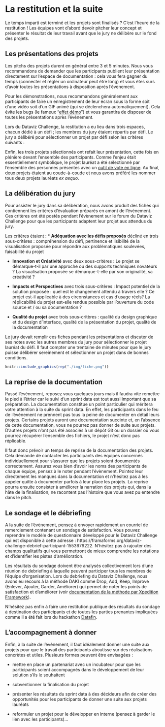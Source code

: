 # La restitution et la suite {#restitution}

Le temps imparti est terminé et les projets sont finalisés ? C'est l'heure de la restitution ! Les équipes vont d'abord devoir pitcher leur concept et présenter le résultat de leur travail avant que le jury ne délibère sur le fond des projets.  

## Les présentations des projets

Les pitchs des projets durent en général entre 3 et 5 minutes. Nous vous recommandons de demander que les participants publient leur présentation directement sur l'espace de documentation : cela vous fera gagner du temps (connecter et régler un ordinateur peut être long) et vous êtes surs d'avoir toutes les présentations à disposition après l'évènement. 

Pour les démonstrations, nous recommandons généralement aux participants de faire un enregistrement de leur écran sous la forme soit d'une vidéo soit d'un GIF animé (qui se déclenchera automatiquement). Cela évite les bugs (le fameux "[effet démo](https://fr.wikipedia.org/wiki/Loi_de_Murphy#Lois_d%C3%A9riv%C3%A9es_ou_apparent%C3%A9es)") et vous garantira de disposer de toutes les présentations après l'évènement. 

Lors du Dataviz Challenge, la restitution a eu lieu dans trois espaces, chacun dédié à un défi ; les membres du jury étaient répartis par défi. Le jury a délibéré pour sélectionner un projet par défi selon les critères suivants : 

Enfin, les trois projets sélectionnés ont refait leur présentation, cette fois en plénière devant l'ensemble des participants. Comme l'enjeu était essentiellement symbolique, le projet lauréat a été sélectionné par l'ensemble des personnes présentes avec un [outil de vote en ligne](http://meet.ps). Au final, deux projets étaient au coude-à-coude et nous avons préféré les nommer tous deux projets lauréats *ex aequo*. 

## La délibération du jury

Pour assister le jury dans sa délibération, nous avons produit des fiches qui contiennent les critères d'évaluation préparés en amont de l'évènement. Ces critères ont été postés pendant l'évènement sur le forum du Dataviz Challenge pour que les participants adaptent leur projet aux attendus du jury. 

Les critères étaient : 
* **Adéquation avec les défis proposés** décliné en trois sous-critères : compréhension du défi, pertinence et lisibilité de la visualisation proposée pour répondre aux problématiques soulevées, faisabilité du projet

* **Innovation et Créativité** avec deux sous-critères	: Le projet se démarque-t-il par une approche ou des supports techniques novateurs ? La visualisation proposée se démarque-t-elle par son originalité, sa créativité ? 	

* **Impacts  et Perspectives** avec trois sous-critères :	Impact potentiel de la solution proposée : quel est le changement attendu à travers elle ?	Ce projet est-il applicable à des circonstances et cas d'usage réels?	La réplicabilité du projet est-elle rendue possible par l'ouverture du code source et / ou sa documentation ? 	

* **Qualité du projet** avec trois sous-critères : qualité du design graphique et du design d'interface, qualité de la présentation du projet, qualité de la documentation 	

Le jury devait remplir ces fiches pendant les présentations et discuter de ses notes avec les autres membres du jury pour sélectionner le projet lauréat du défi. Il faut compter une trentaine de minutes pour que le jury puisse délibérer sereinement et sélectionner un projet dans de bonnes conditions. 

```r
knitr::include_graphics(rep("./img/fiche.png"))
```

## La reprise de la documentation

Passé l'évènement, reposez vous quelques jours mais il faudra vite remettre le pied à l'étrier car le suivi d'un sprint data est tout aussi important que sa préparation. La documentation constitue un point particulier qui méritera votre attention à la suite du sprint data. En effet, les participants dans le feu de l'évènement ne prennent pas tous la peine de documenter en détail leurs projets. Certains projets auront une documentation succinte et, en l'absence de cette documentation, vous ne pourrez pas donner de suite aux projets. D'autres projets n'ont pas été associés à un dépôt Git ou un dossier où vous pourrez récupérer l'ensemble des fichiers, le projet n'est donc pas réplicable. 

Il faut donc prévoir un temps de reprise de la documentation des projets. Cela demande de contacter les participants des équipes concernés individuellement pour s'assurer que les projets soient documentés correctement. Assurez vous bien d'avoir les noms des participants de chaque équipe, pensez à le noter pendant l'évènement. Pointez leur directement les manques dans la documentation et n'hésitez pas à les appeler quitte à documenter parfois à leur place les projets. La reprise pourra ensuite consister à améliorer la narration des projets qui, dans la hâte de la finalisation, ne racontent pas l'histoire que vous avez pu entendre dans le pitch.  

## Le sondage et le débriefing 

A la suite de l'évènement, pensez à envoyer rapidement un courriel de remerciement contenant un sondage de satisfaction. Vous pouvez reprendre le modèle de questionnaire développé pour le Dataviz Challenge qui est disponible à cette adresse : https://framaforms.org/dataviz-challenge-debrief-participant-1553679222. N'hésitez pas à rajouter des champs qualitatifs qui vous permettront de mieux comprendre les notations et d'identifier les pistes d'amélioration. 

Les résultats du sondage doivent être analysés collectivement lors d'une réunion de debriefing à laquelle peuvent participer tous les membres de l'équipe d'organisation. Lors du debriefing du Dataviz Challenge, nous avons eu recours à la méthode DAKI comme Drop, Add, Keep, Improve (Enlever, Ajouter, Garder, Améliorer) qui permet de noter les points de satisfaction et d'améliorer (voir [documentation de la méthode par Xpedition Framework](https://xpeditionframework.co/ressources/composants/daki)). 

N'hésitez pas enfin à faire une restitution publique des résultats du sondage à destination des participants et de toutes les parties prenantes impliquées comme il a été fait lors du hackathon [Datafin](https://datafin.fr/enquete-sur-le-hackathon-datafin-de-juin-2018).

## L’accompagnement à donner

Enfin, à la suite de l'évènement, il faut idéalement donner une suite aux projets pour que le travail des participants aboutisse sur des réalisations concrètes et utiles. Plusieurs formes peuvent être envisagées : 

* mettre en place un partenariat avec un incubateur pour que les participants soient accompagnés dans le développement de leur solution s'ils le souhaitent 

* subventionner la finalisation du projet

* présenter les résultats du sprint data à des décideurs afin de créer des opportunités pour les participants de donner une suite aux projets lauréats 

* reformuler un projet pour le développer en interne (pensez à garder le lien avec les participants)…
